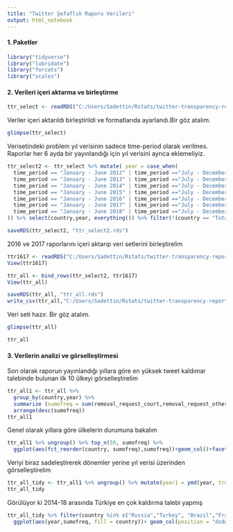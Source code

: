 ```yaml
---
title: "Twitter Şefaflık Raporu Verileri"
output: html_notebook
---
```


#### 1. Paketler
```r
library("tidyverse")
library("lubridate")
library("forcats")
library("scales")

```

#### 2. Verileri içeri aktarma ve birleştirme

```r
ttr_select <- readRDS("C:/Users/Sadettin/Rstats/twitter-transparency-report/ttr_select.rds")

```

Veriler içeri aktarıldı birleştirildi ve formatlarıda ayarlandı.Bir göz atalım.
```r
glimpse(ttr_select)
```

Verisetindeki problem yıl verisinin sadece time-period olarak verilmes. Raporlar her 6 ayda bir yayınlandığı için yıl verisini ayrıca eklemeliyiz.

```r

ttr_select2 <- ttr_select %>% mutate( year = case_when(
  time_period == "January - June 2012" | time_period =="July - December 2012"~ "2012",
  time_period == "January - June 2013" | time_period =="July - December 2013"~ "2013",
  time_period == "January - June 2014" | time_period =="July - December 2014"~ "2014",
  time_period == "January - June 2015" | time_period =="July - December 2015"~ "2015",
  time_period == "January - June 2016" | time_period =="July - December 2016"~ "2016",
  time_period == "January - June 2017" | time_period =="July - December 2017"~ "2017",
  time_period == "January - June 2018" | time_period =="July - December 2018"~ "2018"
)) %>% select(country,year, everything()) %>% filter(!(country == "Total" | country =="TOTAL")) %>% mutate(percent_of_witheld_content = percent_of_witheld_content/100)

saveRDS(ttr_select2, "ttr_select2.rds")

```


2016 ve 2017 raporlarını içeri aktarıp veri setlerini birleştirelim
```r
ttr1617 <- readRDS("C:/Users/Sadettin/Rstats/twitter-transparency-report/ttr1617.rds") %>% select(everything(), percent_of_witheld_content = percentage_of_witheld_content)
View(ttr1617)

ttr_all <- bind_rows(ttr_select2, ttr1617)
View(ttr_all)

saveRDS(ttr_all, "ttr_all.rds")
write_csv(ttr_all,"C:/Users/Sadettin/Rstats/twitter-transparency-report/ttrall.csv")
```


Veri seti hazır. Bir göz atalım.
```r
glimpse(ttr_all)
```
```r
ttr_all
```


#### 3. Verilerin analizi ve görselleştirmesi

Son olarak raporun yayınlandığı yıllara göre en yüksek tweet kaldımar talebinde bulunan ilk 10 ülkeyi görselleştirelim

```r
ttr_all1 <- ttr_all %>%
  group_by(country,year) %>% 
  summarize (sumofreq = sum(removal_request_court,removal_request_other)) %>%
  arrange(desc(sumofreq))
ttr_all1
```

Genel olarak yıllara göre ülkelerin durumuna bakalım

```r
ttr_all1 %>% ungroup() %>% top_n(50, sumofreq) %>% 
  ggplot(aes(fct_reorder(country, sumofreq),sumofreq))+geom_col()+facet_wrap(~year, scales = "free_x")+coord_flip() 
```


Veriyi biraz sadeleştirerek dönemler yerine yıl verisi üzerinden görselleştirelim
```r
ttr_all_tidy <- ttr_all1 %>% ungroup() %>% mutate(year1 = ymd(year, truncated = 2L), year1 = year(year1))
ttr_all_tidy
```

Görülüyor ki 2014-18 arasında Türkiye en çok kaldırma talebi yapmış 

```r
ttr_all_tidy %>% filter(country %in% c("Russia","Turkey", "Brazil","France")) %>%
  ggplot(aes(year,sumofreq, fill = country))+ geom_col(position = "dodge")
```
